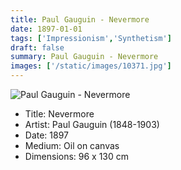 ```yaml
---
title: Paul Gauguin - Nevermore
date: 1897-01-01
tags: ['Impressionism','Synthetism']
draft: false
summary: Paul Gauguin - Nevermore
images: ['/static/images/10371.jpg']
---
```


![Paul Gauguin - Nevermore](/static/images/10371.jpg)

* Title: Nevermore
* Artist: Paul Gauguin (1848-1903)
* Date: 1897
* Medium: Oil on canvas
* Dimensions: 96 x 130 cm



